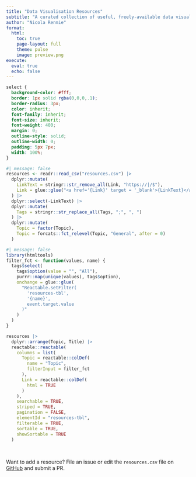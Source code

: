```yaml
---
title: "Data Visualisation Resources"
subtitle: "A curated collection of useful, freely-available data visualisation resources and links."
author: "Nicola Rennie"
format:
  html:
    toc: true
    page-layout: full
    theme: pulse
    image: preview.png
execute: 
  eval: true
  echo: false
---
```


```css
select {
  background-color: #fff;
  border: 1px solid rgba(0,0,0,.1);
  border-radius: 3px;
  color: inherit;
  font-family: inherit;
  font-size: inherit;
  font-weight: 400;
  margin: 0;
  outline-style: solid;
  outline-width: 0;
  padding: 5px 7px;
  width: 100%;
}
```



```r
#| message: false
resources <- readr::read_csv("resources.csv") |>
  dplyr::mutate(
    LinkText = stringr::str_remove_all(Link, "https://|/$"),
    Link = glue::glue("<a href='{Link}' target = '_blank'>{LinkText}</a>")
  ) |>
  dplyr::select(-LinkText) |>
  dplyr::mutate(
    Tags = stringr::str_replace_all(Tags, ";", ", ")
  ) |> 
  dplyr::mutate(
    Topic = factor(Topic),
    Topic = forcats::fct_relevel(Topic, "General", after = 0)
  )
```

```r
#| message: false
library(htmltools)
filter_fct <- function(values, name) {
  tags$select(
    tags$option(value = "", "All"),
    purrr::map(unique(values), tags$option),
    onchange = glue::glue(
      "Reactable.setFilter(
        'resources-tbl',
        '{name}',
        event.target.value
      )"
    )
  )
}
```


```r
resources |>
  dplyr::arrange(Topic, Title) |>
  reactable::reactable(
    columns = list(
      Topic = reactable::colDef(
        name = "Topic",
        filterInput = filter_fct
      ),
      Link = reactable::colDef(
        html = TRUE
      )
    ),
    searchable = TRUE,
    striped = TRUE,
    pagination = FALSE,
    elementId = "resources-tbl",
    filterable = TRUE,
    sortable = TRUE,
    showSortable = TRUE
  )
```

<br>

Want to add a resource? File an issue or edit the `resources.csv` file on [GitHub](https://github.com/nrennie/data-viz-resources) and submit a PR.
